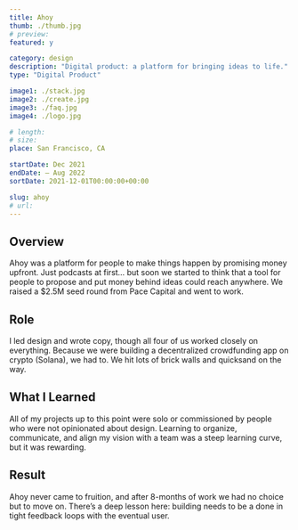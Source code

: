```yaml
---
title: Ahoy
thumb: ./thumb.jpg
# preview:
featured: y

category: design
description: "Digital product: a platform for bringing ideas to life."
type: "Digital Product"

image1: ./stack.jpg
image2: ./create.jpg
image3: ./faq.jpg
image4: ./logo.jpg

# length:
# size:
place: San Francisco, CA

startDate: Dec 2021
endDate: – Aug 2022
sortDate: 2021-12-01T00:00:00+00:00

slug: ahoy
# url:
---
```


## Overview

Ahoy was a platform for people to make things happen by promising money upfront. Just podcasts at first… but soon we started to think that a tool for people to propose and put money behind ideas could reach anywhere. We raised a $2.5M seed round from Pace Capital and went to work.

## Role

I led design and wrote copy, though all four of us worked closely on everything. Because we were building a decentralized crowdfunding app on crypto (Solana), we had to. We hit lots of brick walls and quicksand on the way.

## What I Learned

All of my projects up to this point were solo or commissioned by people who were not opinionated about design. Learning to organize, communicate, and align my vision with a team was a steep learning curve, but it was rewarding.

## Result

Ahoy never came to fruition, and after 8-months of work we had no choice but to move on. There’s a deep lesson here: building needs to be a done in tight feedback loops with the eventual user.
